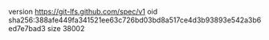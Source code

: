 version https://git-lfs.github.com/spec/v1
oid sha256:388afe449fa341521ee63c726bd03bd8a517ce4d3b93893e542a3b6ed7e7bad3
size 38002
